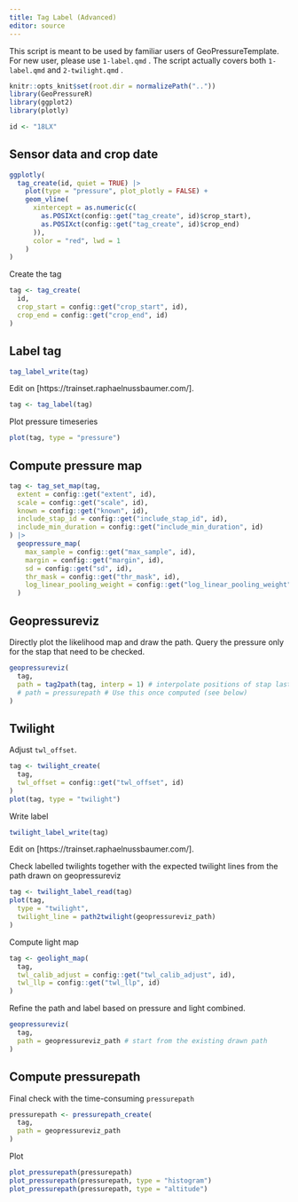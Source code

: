 ```yaml
---
title: Tag Label (Advanced)
editor: source
---
```


This script is meant to be used by familiar users of GeoPressureTemplate. For new user, please use `1-label.qmd` . The script actually covers both `1-label.qmd` and `2-twilight.qmd` .

```r
knitr::opts_knit$set(root.dir = normalizePath(".."))
library(GeoPressureR)
library(ggplot2)
library(plotly)

id <- "18LX"
```

## Sensor data and crop date

```r
ggplotly(
  tag_create(id, quiet = TRUE) |>
    plot(type = "pressure", plot_plotly = FALSE) +
    geom_vline(
      xintercept = as.numeric(c(
        as.POSIXct(config::get("tag_create", id)$crop_start),
        as.POSIXct(config::get("tag_create", id)$crop_end)
      )),
      color = "red", lwd = 1
    )
)
```

Create the tag

```r
tag <- tag_create(
  id,
  crop_start = config::get("crop_start", id),
  crop_end = config::get("crop_end", id)
)
```

## Label tag

```r
tag_label_write(tag)
```

Edit on [https://trainset.raphaelnussbaumer.com/].

```r
tag <- tag_label(tag)
```

Plot pressure timeseries

```r
plot(tag, type = "pressure")
```

## Compute pressure map

```r
tag <- tag_set_map(tag,
  extent = config::get("extent", id),
  scale = config::get("scale", id),
  known = config::get("known", id),
  include_stap_id = config::get("include_stap_id", id),
  include_min_duration = config::get("include_min_duration", id)
) |>
  geopressure_map(
    max_sample = config::get("max_sample", id),
    margin = config::get("margin", id),
    sd = config::get("sd", id),
    thr_mask = config::get("thr_mask", id),
    log_linear_pooling_weight = config::get("log_linear_pooling_weight", id)
  )
```

## Geopressureviz

Directly plot the likelihood map and draw the path. Query the pressure only for the stap that need to be checked.

```r
geopressureviz(
  tag,
  path = tag2path(tag, interp = 1) # interpolate positions of stap lasting < 1 day.
  # path = pressurepath # Use this once computed (see below)
)
```

## Twilight

Adjust `twl_offset`.

```r
tag <- twilight_create(
  tag,
  twl_offset = config::get("twl_offset", id)
)
plot(tag, type = "twilight")
```

Write label

```r
twilight_label_write(tag)
```

Edit on [https://trainset.raphaelnussbaumer.com/].

Check labelled twilights together with the expected twilight lines from the path drawn on geopressureviz

```r
tag <- twilight_label_read(tag)
plot(tag,
  type = "twilight",
  twilight_line = path2twilight(geopressureviz_path)
)
```

Compute light map

```r
tag <- geolight_map(
  tag,
  twl_calib_adjust = config::get("twl_calib_adjust", id),
  twl_llp = config::get("twl_llp", id)
)
```

Refine the path and label based on pressure and light combined.

```r
geopressureviz(
  tag,
  path = geopressureviz_path # start from the existing drawn path
)
```


## Compute pressurepath

Final check with the time-consuming `pressurepath`

```r
pressurepath <- pressurepath_create(
  tag,
  path = geopressureviz_path
)
```

Plot

```r
plot_pressurepath(pressurepath)
plot_pressurepath(pressurepath, type = "histogram")
plot_pressurepath(pressurepath, type = "altitude")
```
